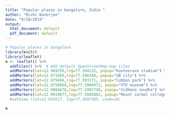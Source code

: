 ---
title: "Popular places in bangalore, India "
author: "Rishi Banerjee"
date: "9/10/2019"
output:
  html_document: default
  pdf_document: default
---

```{r, echo=FALSE}
# Popular places in bangalore
library(knitr)
library(leaflet)
m <- leaflet() %>%
  addTiles() %>%  # Add default OpenStreetMap map tiles
  addMarkers(lat=12.969256,lng=77.594132, popup="Kanteerava stadium") %>%
  addMarkers(lat=12.971669,lng=77.596348, popup="UB city") %>%
  addMarkers(lat=12.975696,lng=77.593171, popup="Cubbon park") %>%
  addMarkers(lat=12.9758668,lng=77.5966972, popup="VTU museum") %>%
  addMarkers(lat=12.9804878,lng=77.5907749, popup="Vidhana soudha") %>%
  addMarkers(lat=12.9919877,lng=77.5885862, popup="Mount carmel college") #%>%
  #setView (lat=12.954517, lng=77.3507385, zoom=16) 
  
m
```